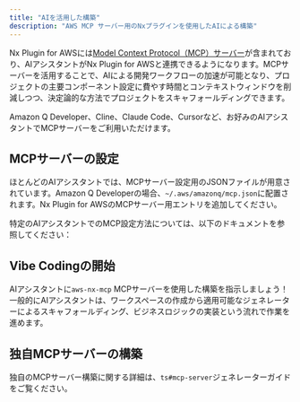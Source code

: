 ```yaml
---
title: "AIを活用した構築"
description: "AWS MCP サーバー用のNxプラグインを使用したAIによる構築"
---
```





Nx Plugin for AWSには[Model Context Protocol（MCP）サーバー](https://modelcontextprotocol.io/introduction)が含まれており、AIアシスタントがNx Plugin for AWSと連携できるようになります。MCPサーバーを活用することで、AIによる開発ワークフローの加速が可能となり、プロジェクトの主要コンポーネント設定に費やす時間とコンテキストウィンドウを削減しつつ、決定論的な方法でプロジェクトをスキャフォールディングできます。

Amazon Q Developer、Cline、Claude Code、Cursorなど、お好みのAIアシスタントでMCPサーバーをご利用いただけます。

## MCPサーバーの設定

ほとんどのAIアシスタントでは、MCPサーバー設定用のJSONファイルが用意されています。Amazon Q Developerの場合、`~/.aws/amazonq/mcp.json`に配置されます。Nx Plugin for AWSのMCPサーバー用エントリを追加してください。

<Snippet name="mcp/config" />

特定のAIアシスタントでのMCP設定方法については、以下のドキュメントを参照してください：

<Snippet name="mcp/assistant-docs" />

## Vibe Codingの開始

AIアシスタントに`aws-nx-mcp` MCPサーバーを使用した構築を指示しましょう！一般的にAIアシスタントは、ワークスペースの作成から適用可能なジェネレーターによるスキャフォールディング、ビジネスロジックの実装という流れで作業を進めます。

## 独自MCPサーバーの構築

独自のMCPサーバー構築に関する詳細は、<Link path="/guides/ts-mcp-server">`ts#mcp-server`ジェネレーターガイド</Link>をご覧ください。